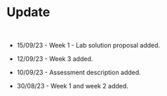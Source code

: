 # Update

<br>

* 15/09/23 - Week 1 - Lab solution proposal added.

* 12/09/23 - Week 3 added.

* 10/09/23 - Assessment description added.

* 30/08/23 - Week 1 and week 2 added.